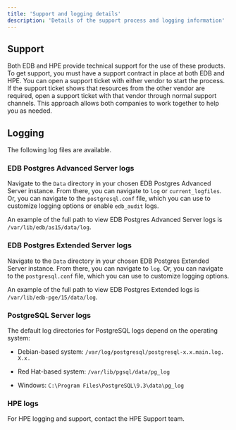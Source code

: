 ```yaml
---
title: 'Support and logging details'
description: 'Details of the support process and logging information'
---
```


## Support

Both EDB and HPE provide technical support for the use of these products. To get support, you must have a support contract in place at both EDB and HPE. You can open a support ticket with either vendor to start the process. If the support ticket shows that resources from the other vendor are required, open a support ticket with that vendor through normal support channels. This approach allows both companies to work together to help you as needed.

## Logging

The following log files are available.

### EDB Postgres Advanced Server logs

Navigate to the `Data` directory in your chosen EDB Postgres Advanced Server instance. From there, you can navigate to `log` or `current_logfiles`. Or, you can navigate to the `postgresql.conf` file, which you can use to customize logging options or enable `edb_audit` logs. 

An example of the full path to view EDB Postgres Advanced Server logs is `/var/lib/edb/as15/data/log`.

### EDB Postgres Extended Server logs

Navigate to the `Data` directory in your chosen EDB Postgres Extended Server instance. From there, you can navigate to `log`. Or, you can navigate to the `postgresql.conf` file, which you can use to customize logging options. 

An example of the full path to view EDB Postgres Extended logs is `/var/lib/edb-pge/15/data/log`.

### PostgreSQL Server logs

The default log directories for PostgreSQL logs depend on the operating system:

- Debian-based system: `/var/log/postgresql/postgresql-x.x.main.log. X.x.`

- Red Hat-based system: `/var/lib/pgsql/data/pg_log`

- Windows: `C:\Program Files\PostgreSQL\9.3\data\pg_log`

### HPE logs

For HPE logging and support, contact the HPE Support team.